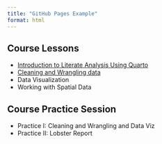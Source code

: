 ```yaml
---
title: "GitHub Pages Example"
format: html
---
```


## Course Lessons

- [Introduction to Literate Analysis Using Quarto](scripts/literate-analysis.html) 
- [Cleaning and Wrangling data](scripts/cleaning-and-wrangling)
- Data Visualization
- Working with Spatial Data

## Course Practice Session

- Practice I: Cleaning and Wrangling and Data Viz
- Practice II: Lobster Report
